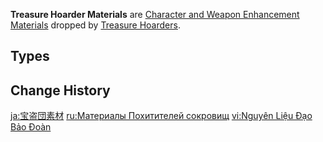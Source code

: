 {{Terminology Infobox
|image        = <gallery>
Item Treasure Hoarder Insignia.png|Treasure Hoarder
Item Silver Raven Insignia.png|Silver Raven
Item Golden Raven Insignia.png|Golden Raven
</gallery>
|type         = Item Groups
|type2        = Character and Weapon Enhancement Materials
|type3        = Character and Weapon Enhancement Material Groups
|source1      = [[Treasure Hoarders]]
}}
'''Treasure Hoarder Materials''' are [[Character and Weapon Enhancement Material]]s dropped by [[Treasure Hoarders]].

==Types==
{{Material Quality
|1=Treasure Hoarder Insignia
|2=Silver Raven Insignia
|3=Golden Raven Insignia
}}

==Change History==
{{Change History|1.0}}
[[Category:Treasure Hoarder Materials| ]]

[[ja:宝盗団素材]]
[[ru:Материалы Похитителей сокровищ]]
[[vi:Nguyên Liệu Đạo Bảo Đoàn]]